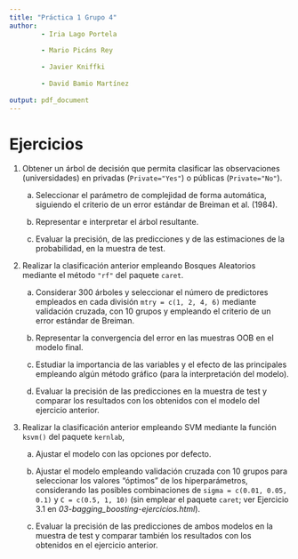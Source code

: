 ```yaml
---
title: "Práctica 1 Grupo 4"
author: 
        - Iria Lago Portela
        
        - Mario Picáns Rey 
        
        - Javier Kniffki 
        
        - David Bamio Martínez
        
output: pdf_document
---
```


# Ejercicios

1.  Obtener un árbol de decisión que permita clasificar las observaciones (universidades) 
    en privadas (`Private="Yes"`) o públicas (`Private="No"`).

    a. Seleccionar el parámetro de complejidad de forma automática, siguiendo el criterio de un error estándar de Breiman et al. (1984).
    
    b. Representar e interpretar el árbol resultante.
    
    c. Evaluar la precisión, de las predicciones y de las estimaciones de la probabilidad, en la muestra de test.


2.  Realizar la clasificación anterior empleando Bosques Aleatorios mediante 
    el método `"rf"` del paquete `caret`.

    a. Considerar 300 árboles y seleccionar el número de predictores empleados en cada división `mtry = c(1, 2, 4, 6)` mediante validación cruzada, con 10 grupos y empleando el criterio de un error  estándar de Breiman.

    b. Representar la convergencia del error en las muestras OOB en el modelo final.
    
    c. Estudiar la importancia de las variables y el efecto de las principales empleando algún método gráfico (para la interpretación del modelo).

    d. Evaluar la precisión de las predicciones en la muestra de test y comparar los resultados con los obtenidos con el modelo del ejercicio anterior.


3.  Realizar la clasificación anterior empleando SVM mediante la función `ksvm()` del paquete `kernlab`,

    a. Ajustar el modelo con las opciones por defecto.
    
    b. Ajustar el modelo empleando validación cruzada con 10 grupos para seleccionar los valores "óptimos" de los hiperparámetros, considerando las posibles combinaciones de `sigma = c(0.01, 0.05, 0.1)` y `C = c(0.5, 1, 10)` (sin emplear el  paquete `caret`; ver Ejercicio 3.1 en *03-bagging_boosting-ejercicios.html*).
     
    c. Evaluar la precisión de las predicciones de ambos modelos en la muestra de test y comparar también los resultados con los obtenidos en el ejercicio anterior. 
     

